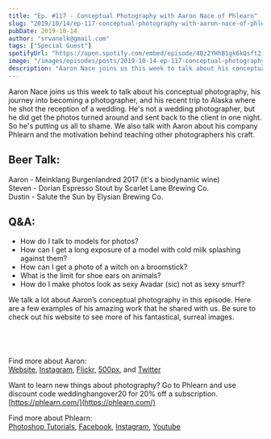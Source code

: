 ```yaml
---
title: "Ep. #117 - Conceptual Photography with Aaron Nace of Phlearn"
slug: "2019/10/14/ep-117-conceptual-photography-with-aaron-nace-of-phlearn"
pubDate: 2019-10-14
author: "srvanelk@gmail.com"
tags: ["Special Guest"]
spotifyUrl: "https://open.spotify.com/embed/episode/4Bz2YHhB1gk6kQsft2iOYV?utm_source=generator"
image: "/images/episodes/posts/2019-10-14-ep-117-conceptual-photography-with-aaron-nace-of-phlearn/Aaron+Nace+Bio+2018+750px+Square.webp"
description: "Aaron Nace joins us this week to talk about his conceptual photography, his journey into becoming a photographer, and his recent trip to Alaska where he shot the reception of a wedding. He's not a wedding photographer, but he did get the photos turned around and sent back to the client in one night. So he's putting us all to shame. We also talk with Aaron about his company Phlearn and the motivation behind teaching other photographers his craft."
---
```


Aaron Nace joins us this week to talk about his conceptual photography, his journey into becoming a photographer, and his recent trip to Alaska where he shot the reception of a wedding. He's not a wedding photographer, but he did get the photos turned around and sent back to the client in one night. So he's putting us all to shame. We also talk with Aaron about his company Phlearn and the motivation behind teaching other photographers his craft.

## Beer Talk:  
Aaron - Meinklang Burgenlandred 2017 (it's a biodynamic wine)  
Steven - Dorian Espresso Stout by Scarlet Lane Brewing Co.  
Dustin - Salute the Sun by Elysian Brewing Co.

## Q&A:
- How do I talk to models for photos?
- How can I get a long exposure of a model with cold milk splashing against them?
- How can I get a photo of a witch on a broomstick?
- What is the limit for shoe ears on animals?
- How do I make photos look as sexy Avadar (sic) not as sexy smurf?

We talk a lot about Aaron’s conceptual photography in this episode. Here are a few examples of his amazing work that he shared with us. Be sure to check out his website to see more of his fantastical, surreal images.

<figure>
  <img src="/images/episodes/posts/2019-10-14-ep-117-conceptual-photography-with-aaron-nace-of-phlearn/Aaron+Nace+Island+of+Morel.webp" alt="" />
</figure>
<figure>
  <img src="/images/episodes/posts/2019-10-14-ep-117-conceptual-photography-with-aaron-nace-of-phlearn/Aaron+Nace+Light.webp" alt="" />
</figure>
<figure>
  <img src="/images/episodes/posts/2019-10-14-ep-117-conceptual-photography-with-aaron-nace-of-phlearn/Aaron+Nace+Baxter.webp" alt="" />
</figure>
<figure>
  <img src="/images/episodes/posts/2019-10-14-ep-117-conceptual-photography-with-aaron-nace-of-phlearn/Aaron+Nace+Flood.webp" alt="" />
</figure>

Find more about Aaron:  
[Website](https://www.aaron-nace.com/), [Instagram](https://www.instagram.com/aknacer/), [Flickr](https://www.flickr.com/photos/aknacer/), [500px](https://500px.com/aaronnace), and [Twitter](https://twitter.com/aknacer)

Want to learn new things about photography? Go to Phlearn and use discount code weddinghangover20 for 20% off a subscription.  
[https://phlearn.com/](https://phlearn.com/)

Find more about Phlearn:  
[Photoshop Tutorials](https://phlearn.com/photoshop-tutorials/), [Facebook](https://www.facebook.com/Phlearn/), [Instagram](https://www.instagram.com/phlearn/), [Youtube](https://www.youtube.com/phlearn)

